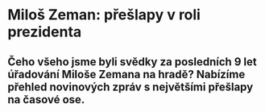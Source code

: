 
# **Miloš Zeman**: přešlapy v roli prezidenta

## Čeho všeho jsme byli svědky za posledních 9 let úřadování Miloše Zemana na hradě? Nabízíme přehled novinových zpráv s největšími přešlapy na časové ose.

<SectionLayout sections={sections} />
